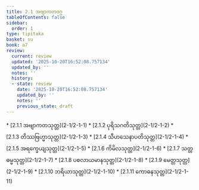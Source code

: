 ```yaml
---
title: 2.1 အဗျာကတဝဂ္ဂ
tableOfContents: false
sidebar:
  order: 1
type: tipitaka
basket: su
book: a7
review:
  current: review
  updated: '2025-10-20T16:52:08.757134'
  updated_by: ''
  notes: ''
  history:
  - state: review
    date: '2025-10-20T16:52:08.757134'
    updated_by: ''
    notes: ''
    previous_state: draft
---
```



<DynamicBreadcrumb />


<ReviewStatus review={frontmatter.review} showDetails={true} />

<HypothesisAnnotation frontmatter={frontmatter} />



<TableOfContents book="a7" section="2.1">
* [2.1.1 အဗျာကတသုတ္တ](2-1/2-1-1)
* [2.1.2 ပုရိသဂတိသုတ္တ](2-1/2-1-2)
* [2.1.3 တိဿဗြဟ္မာသုတ္တ](2-1/2-1-3)
* [2.1.4 သီဟသေနာပတိသုတ္တ](2-1/2-1-4)
* [2.1.5 အရက္ခေယျသုတ္တ](2-1/2-1-5)
* [2.1.6 ကိမိလသုတ္တ](2-1/2-1-6)
* [2.1.7 သတ္တဓမ္မသုတ္တ](2-1/2-1-7)
* [2.1.8 ပစလာယမာနသုတ္တ](2-1/2-1-8)
* [2.1.9 မေတ္တသုတ္တ](2-1/2-1-9)
* [2.1.10 ဘရိယာသုတ္တ](2-1/2-1-10)
* [2.1.11 ကောဓနသုတ္တ](2-1/2-1-11)
</TableOfContents>